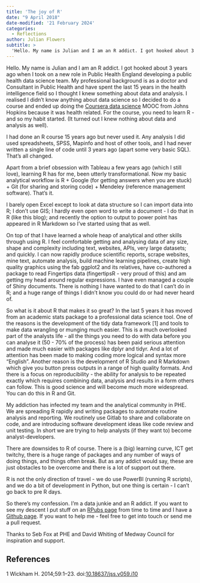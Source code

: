 ```yaml
---
title: 'The joy of R'
date: "9 April 2018"
date-modified: '21 February 2024'
categories:
  - Reflections
author: Julian Flowers
subtitle: >
  'Hello. My name is Julian and I am an R addict. I got hooked about 3 years ago when I took on a new role in Public Health England developing a public health data science team. '
---
```


Hello. My name is Julian and I am an R addict. I got hooked about 3 years ago when I took on a new role in Public Health England developing a public health data science team. My professional background is as a doctor and Consultant in Public Health and have spent the last 15 years in the health intelligence field so I thought I knew something about data and analysis. I realised I didn’t know anything about data science so I decided to do a course and ended up doing the [Coursera data science](https://www.coursera.org/specializations/jhu-data-science) MOOC from Johns Hopkins because it was health related. For the course, you need to learn R - and so my habit started. (It turned out I knew nothing about data and analysis as well).

I had done an R course 15 years ago but never used it. Any analysis I did used spreadsheets, SPSS, Mapinfo and host of other tools, and I had never written a single line of code until 3 years ago (apart some very basic SQL). That’s all changed.

Apart from a brief obsession with Tableau a few years ago (which I still love), learning R has for me, been utterly transformational. Now my basic analytical workflow is R + Google (for getting answers when you are stuck) + Git (for sharing and storing code) + Mendeley (reference management software). That’s it.

I barely open Excel except to look at data structure so I can import data into R; I don’t use GIS; I hardly even open word to write a document - I do that in R (like this blog); and recently the option to output to power point has appeared in R Markdown so I’ve started using that as well.

On top of that I have learned a whole heap of analytical and other skills through using R. I feel comfortable getting and analysing data of any size, shape and complexity including text, websites, APIs, very large datasets; and quickly. I can now rapidly produce scientific reports, scrape websites, mine text, automate analysis, build machine learning pipelines, create high quality graphics using the fab ggplot2 and its relatives, have co-authored a package to read Fingertips data (fingertipsR - very proud of this) and am getting my head around regular expressions. I have even managed a couple of Shiny documents. There is nothing I have wanted to do that I can’t do in R; and a huge range of things I didn’t know you could do or had never heard of.

So what is it about R that makes it so great? In the last 5 years it has moved from an academic stats package to a professional data science tool. One of the reasons is the development of the tidy data framework [1] and tools to make data wrangling or munging much easier. This is a much overlooked part of the analysts life - all the things you need to do with data before you can analyse it (50 - 70% of the process) has been paid serious attention and made much easier with packages like dplyr and tidyr. And a lot of attention has been made to making coding more logical and syntax more “English”. Another reason is the development of R Studio and R Markdown which give you button press outputs in a range of high quality formats. And there is a focus on reproducibility - the ability for analysis to be repeated exactly which requires combining data, analysis and results in a form others can follow. This is good science and will become much more widespread. You can do this in R and Git.

My addiction has infected my team and the analytical community in PHE. We are spreading R rapidly and writing packages to automate routine analysis and reporting. We routinely use Gitlab to share and collaborate on code, and are introducing software development ideas like code review and unit testing. In short we are trying to help analysts (if they want to) become analyst-developers.

There are downsides to R of course. There is a (big) learning curve, ICT get twitchy, there is a huge range of packages and any number of ways of doing things, and things often break. But as any addict would say, these are just obstacles to be overcome and there is a lot of support out there.

R is not the only direction of travel - we do use PowerBI (running R scripts), and we do a bit of development in Python, but one thing is certain - I can’t go back to pre R days.

So there’s my confession. I’m a data junkie and an R addict. If you want to see my descent I put stuff on an [RPubs page](https://rpubs.com/jflowers) from time to time and I have a [Github page](https://github.com/julianflowers). If you want to help me - feel free to get into touch or send me a pull request.

Thanks to Seb Fox at PHE and David Whiting of Medway Council for inspiration and support.

## References

1 Wickham H. 2014;59:1–23. doi:[10.18637/jss.v059.i10](https://doi.org/10.18637/jss.v059.i10)